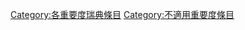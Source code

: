 {{catmore1|[[Wikipedia:瑞典專題|Wikipedia:瑞典專題]]}}
{{Articles by Importance|topic=瑞典|project=瑞典|format=toc}}
{{emptycat}}
[[Category:各重要度瑞典條目|Category:各重要度瑞典條目]]
[[Category:不適用重要度條目|Category:不適用重要度條目]]
